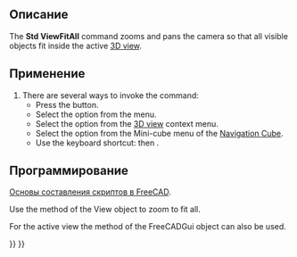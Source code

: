 <languages/>

{{Docnav/ru
|[[Std_MainFullscreen/ru|Команда "На весь экран"]]
|[[Std_ViewFitSelection/ru|Команда "Уместить выделенное"]]
|[[Std_View_Menu/ru|Меню "Вид"]]
|IconL=Std_MainFullscreen.svg
|IconR=Std_ViewFitSelection.svg
|IconC=Freecad.svg
}}

{{GuiCommand/ru
|Name/ru=Уместить всё
|Name=Std_ViewFitAll
|MenuLocation=Вид → Стандартные виды‏‎ → Уместить всё
|Workbenches=Все
|Shortcut={{KEY|V}} {{KEY|F}}
|SeeAlso=[[Std_ViewFitSelection/ru|Уместить выделенное]]
}}

<span id="Description"></span>
==Описание==

The '''Std ViewFitAll''' command zooms and pans the camera so that all visible objects fit inside the active [[3D_view|3D view]].

<span id="Usage"></span>
==Применение==

# There are several ways to invoke the command:
#* Press the {{Button|[[Image:Std_ViewFitAll.svg|16px]] [[Std_ViewFitAll|Fit all]]}} button.
#* Select the {{MenuCommand|View → Standard views → [[Image:Std_ViewFitAll.svg|16px]] Fit all}} option from the menu.
#* Select the {{MenuCommand|[[Image:Std_ViewFitAll.svg|16px]] Fit all}} option from the [[3D_view|3D view]] context menu.
#* Select the {{MenuCommand|[[Image:Std_ViewFitAll.svg|16px]] Fit all}} option from the Mini-cube menu of the [[Navigation_Cube|Navigation Cube]].
#* Use the keyboard shortcut: {{KEY|V}} then {{KEY|F}}.

<span id="Scripting"></span>
==Программирование==

<div class="mw-translate-fuzzy">
{{Emphasis|Смотрите так же:}} [[FreeCAD_Scripting_Basics/ru|Основы составления скриптов в FreeCAD]].
</div>

Use the {{incode|fitAll}} method of the View object to zoom to fit all.

{{Code|code=
import FreeCADGui

view = FreeCADGui.ActiveDocument.ActiveView
view.fitAll()
}}

For the active view the {{incode|SendMsgToActiveView}} method of the FreeCADGui object can also be used.

{{Code|code=
import FreeCADGui

FreeCADGui.SendMsgToActiveView("ViewFit")
}}


{{Docnav/ru
|[[Std_MainFullscreen/ru|Команда "На весь экран"]]
|[[Std_ViewFitSelection/ru|Команда "Уместить выделенное"]]
|[[Std_View_Menu/ru|Меню "Вид"]]
|IconL=Std_MainFullscreen.svg
|IconR=Std_ViewFitSelection.svg
|IconC=Freecad.svg
}}

{{Std_Base_navi{{#translation:}}}}
{{Userdocnavi{{#translation:}}}}